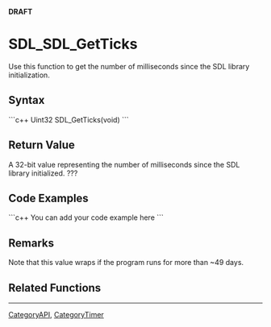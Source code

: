 <!-- pragma section-numbers off -->
<!-- pragma disable-camelcase -->
'''DRAFT'''

= SDL_SDL_GetTicks =
Use this function to get the number of milliseconds since the SDL library initialization.


== Syntax ==
```c++
Uint32 SDL_GetTicks(void)
```

== Return Value ==
A 32-bit value representing the number of milliseconds since the SDL library initialized. ???

== Code Examples ==
```c++
You can add your code example here
```

== Remarks ==
Note that this value wraps if the program runs for more than ~49 days.

== Related Functions ==

----
[[CategoryAPI]], [[CategoryTimer]]
